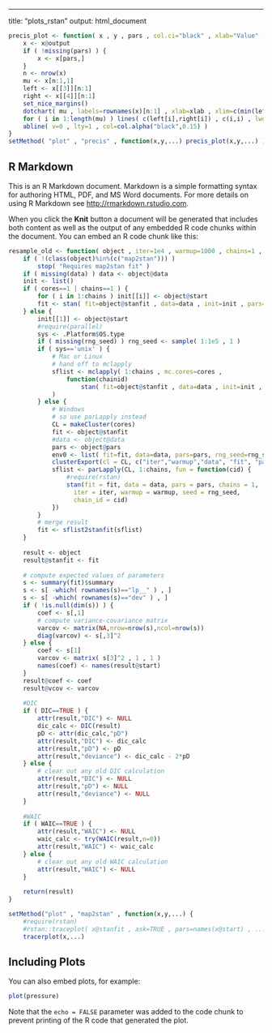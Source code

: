 ---
title: "plots_rstan"
output: html_document

```r
precis_plot <- function( x , y , pars , col.ci="black" , xlab="Value" , ... ) {
    x <- x@output
    if ( !missing(pars) ) {
        x <- x[pars,]
    }
    n <- nrow(x)
    mu <- x[n:1,1]
    left <- x[[3]][n:1]
    right <- x[[4]][n:1]
    set_nice_margins()
    dotchart( mu , labels=rownames(x)[n:1] , xlab=xlab , xlim=c(min(left),max(right)) , ... )
    for ( i in 1:length(mu) ) lines( c(left[i],right[i]) , c(i,i) , lwd=2 , col=col.ci )
    abline( v=0 , lty=1 , col=col.alpha("black",0.15) )
}
setMethod( "plot" , "precis" , function(x,y,...) precis_plot(x,y,...) )

```

## R Markdown

This is an R Markdown document. Markdown is a simple formatting syntax for authoring HTML, PDF, and MS Word documents. For more details on using R Markdown see <http://rmarkdown.rstudio.com>.

When you click the **Knit** button a document will be generated that includes both content as well as the output of any embedded R code chunks within the document. You can embed an R code chunk like this:

```r
resample_old <- function( object , iter=1e4 , warmup=1000 , chains=1 , cores=1 , DIC=TRUE , WAIC=TRUE , rng_seed , data , ... ) {
    if ( !(class(object)%in%(c("map2stan"))) )
        stop( "Requires map2stan fit" )
    if ( missing(data) ) data <- object@data
    init <- list()
    if ( cores==1 | chains==1 ) {
        for ( i in 1:chains ) init[[i]] <- object@start
        fit <- stan( fit=object@stanfit , data=data , init=init , pars=object@pars , iter=iter , warmup=warmup , chains=chains , ... )
    } else {
        init[[1]] <- object@start
        #require(parallel)
        sys <- .Platform$OS.type
        if ( missing(rng_seed) ) rng_seed <- sample( 1:1e5 , 1 )
        if ( sys=='unix' ) {
            # Mac or Linux
            # hand off to mclapply
            sflist <- mclapply( 1:chains , mc.cores=cores ,
                function(chainid)
                    stan( fit=object@stanfit , data=data , init=init , pars=object@pars , iter=iter , warmup=warmup , chains=1 , seed=rng_seed, chain_id=chainid , ... )
            )
        } else {
            # Windows
            # so use parLapply instead
            CL = makeCluster(cores)
            fit <- object@stanfit
            #data <- object@data
            pars <- object@pars
            env0 <- list( fit=fit, data=data, pars=pars, rng_seed=rng_seed, iter=iter, warmup=warmup )
            clusterExport(cl = CL, c("iter","warmup","data", "fit", "pars", "rng_seed"), as.environment(env0))
            sflist <- parLapply(CL, 1:chains, fun = function(cid) {
                #require(rstan)
                stan(fit = fit, data = data, pars = pars, chains = 1, 
                  iter = iter, warmup = warmup, seed = rng_seed, 
                  chain_id = cid)
            })
        }
        # merge result
        fit <- sflist2stanfit(sflist)
    }
    
    result <- object
    result@stanfit <- fit
    
    # compute expected values of parameters
    s <- summary(fit)$summary
    s <- s[ -which( rownames(s)=="lp__" ) , ]
    s <- s[ -which( rownames(s)=="dev" ) , ]
    if ( !is.null(dim(s)) ) {
        coef <- s[,1]
        # compute variance-covariance matrix
        varcov <- matrix(NA,nrow=nrow(s),ncol=nrow(s))
        diag(varcov) <- s[,3]^2
    } else {
        coef <- s[1]
        varcov <- matrix( s[3]^2 , 1 , 1 )
        names(coef) <- names(result@start)
    }
    result@coef <- coef
    result@vcov <- varcov
    
    #DIC
    if ( DIC==TRUE ) {
        attr(result,"DIC") <- NULL
        dic_calc <- DIC(result)
        pD <- attr(dic_calc,"pD")
        attr(result,"DIC") <- dic_calc
        attr(result,"pD") <- pD
        attr(result,"deviance") <- dic_calc - 2*pD
    } else {
        # clear out any old DIC calculation
        attr(result,"DIC") <- NULL
        attr(result,"pD") <- NULL
        attr(result,"deviance") <- NULL
    }
    
    #WAIC
    if ( WAIC==TRUE ) {
        attr(result,"WAIC") <- NULL
        waic_calc <- try(WAIC(result,n=0))
        attr(result,"WAIC") <- waic_calc
    } else {
        # clear out any old WAIC calculation
        attr(result,"WAIC") <- NULL
    }
    
    return(result)
}

setMethod("plot" , "map2stan" , function(x,y,...) {
    #require(rstan)
    #rstan::traceplot( x@stanfit , ask=TRUE , pars=names(x@start) , ... )
    tracerplot(x,...)

```

## Including Plots

You can also embed plots, for example:

```r
plot(pressure)
```

Note that the `echo = FALSE` parameter was added to the code chunk to prevent printing of the R code that generated the plot.
